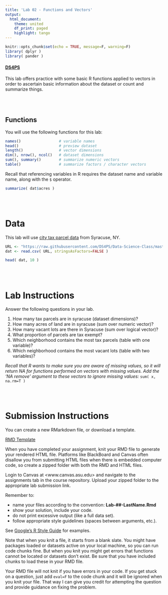 ```yaml
---
title: 'Lab 02 - Functions and Vectors'
output:
  html_document:
    theme: united
    df_print: paged
    highlight: tango
---
```


```r
knitr::opts_chunk$set(echo = TRUE, message=F, warning=F)
library( dplyr )
library( pander )
```

#### [DS4PS](https://ds4ps.github.io/course_website/)

This lab offers practice with some basic R functions applied to vectors in order to ascertain basic information about the dataset or count and summarize things. 


<br><br>

## Functions

You will use the following functions for this lab: 

```r
names()                 # variable names
head()                  # preview dataset
length()                # vector dimensions
dim(), nrow(), ncol()   # dataset dimensions
sum(), summary()        # summarize numeric vectors
table()                 # summarize factors / character vectors
```

Recall that referencing variables in R requires the dataset name and variable name, along with the `$` operator.

```r
summarize( dat$acres )
```



<br><br>

# Data

This lab will use [city tax parcel data](https://ds4ps.github.io/Data-Science-Class/DATA/syr_parcels.html) from Syracuse, NY.

```r
URL <- "https://raw.githubusercontent.com/DS4PS/Data-Science-Class/master/DATA/syr_parcels.csv"
dat <- read.csv( URL, stringsAsFactors=FALSE )
```

```r
head( dat, 10 ) 
```

<br><br>

# Lab Instructions

Answer the following questions in your lab.  

1. How many tax parcels are in syracuse (dataset dimensions)? 
2. How many acres of land are in syracuse (sum over numeric vector)?
3. How many vacant lots are there in Syracuse (sum over logical vector)?
4. What proportion of parcels are tax exempt?
5. Which neighborhood contains the most tax parcels (table with one variable)?
6. Which neighborhood contains the most vacant lots (table with two variables)? 

*Recall that R wants to make sure you are aware of missing values, so it will return NA for functions performed on vectors with missing values. Add the 'NA remove' argument to these vectors to ignore missing values:* `sum( x, na.rm=T )`



<br><br>

# Submission Instructions

You can create a new RMarkdown file, or download a template. 

[RMD Template](https://cdn.rawgit.com/DS4PS/Data-Science-Class/d7a11a0e/TEMPLATES/MarkdownTemplate.RMD)

When you have completed your assignment, knit your RMD file to generate your rendered HTML file. Platforms like BlackBoard and Canvas often disallow you from submitting HTML files when there is embedded computer code, so create a zipped folder with both the RMD and HTML files.

Login to Canvas at <www.canvas.asu.edu> and navigate to the assignments tab in the course repository. Upload your zipped folder to the appropriate lab submission link.

Remember to:

* name your files according to the convention: **Lab-##-LastName.Rmd**
* show your solution, include your code.
* do not print excessive output (like a full data set).
* follow appropriate style guidelines (spaces between arguments, etc.).

See [Google's R Style Guide](https://google.github.io/styleguide/Rguide.xml) for examples.

Note that when you knit a file, it starts from a blank slate. You might have packages loaded or datasets active on your local machine, so you can run code chunks fine. But when you knit you might get errors that functions cannot be located or datasets don't exist. Be sure that you have included chunks to load these in your RMD file.

Your RMD file will not knit if you have errors in your code. If you get stuck on a question, just add `eval=F` to the code chunk and it will be ignored when you knit your file. That way I can give you credit for attempting the question and provide guidance on fixing the problem.


